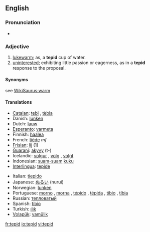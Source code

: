 ==English==

===Pronunciation===
*{{audio|en-us-tepid.ogg|Audio (US)}}


===Adjective===
{{en-adj|-}}

# [[lukewarm]]; as, a '''tepid''' cup of water.
# [[uninterested]]; exhibiting little passion or eagerness, as in a '''tepid''' response to the proposal.

====Synonyms====
see [[WikiSaurus:warm]]

====Translations====
{{trans-top|tepid}}
*[[Catalan]]: [[tebi]] {{m}}, [[tèbia]] {{f}}
*Danish: [[lunken]]
*Dutch: [[lauw]]
*[[Esperanto]]: [[varmeta]]
*Finnish: [[haalea]]
*French: [[tiède]] ''mf''
*[[Frisian]]: [[lij]] (1)
*[[Guarani]]: [[akyvy]] (t-)
*Icelandic: [[volgur]] {{m}}, [[volg]] {{f}}, [[volgt]] {{n}}
*Indonesian: [[suam-suam]] [[kuku]]
*[[Interlingua]]: [[tepide]]
{{trans-mid}}
*Italian: [[tiepido]]
*Japanese: [[ぬるい]] (nurui)
*Norwegian: [[lunken]]
*Portuguese: [[morno]] {{m}}, [[morna]] {{f}}, [[tépido]] {{m}}, [[tépida]] {{f}}, [[tíbio]] {{m}}, [[tíbia]] {{f}}
*Russian: [[тепловатый]]
*Spanish: [[tibio]]
*Turkish: [[ılık]]
*[[Volapük]]: [[vamülik]]
{{trans-bottom}}

[[fr:tepid]]
[[io:tepid]]
[[vi:tepid]]